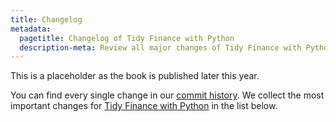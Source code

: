```yaml
---
title: Changelog
metadata:
  pagetitle: Changelog of Tidy Finance with Python
  description-meta: Review all major changes of Tidy Finance with Python since the book publication in 2024 
---
```


::: callout-note
This is a placeholder as the book is published later this year.
:::

You can find every single change in our [commit history](https://github.com/tidy-finance/website/commits/main). We collect the most important changes for [Tidy Finance with Python](index.qmd) in the list below. 


